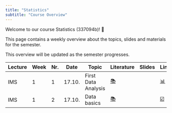 ```yaml
---
title: "Statistics"
subtitle: "Course Overview"
---
```


Welcome to our course Statistics (337094b)! 👋  

This page contains a weekly overview about the topics, slides and materials for the semester.

:::{.callout-note}
This overview will be updated as the semester progresses.
:::

|	Lecture	|	Week	|	Nr.	|	Date	|	Topic	|	Literature	|		Slides		|	Links	|	Code	|	
|	---	|	---	|	---	|	---	|	---	|	---	|		---		|	---	|	---	|	
|	IMS	|	1	|	1	|	17.10.	|	First Data Analysis	|	[📚](https://openintro-ims.netlify.app/data-hello.html#case-study-stents-strokes)	|	<!--	[📑](https://docs.google.com/presentation/d/1YXoCWZv37c3u_cMBc3o2_IG_atDlGdLhCwin_Rciwck/export/pdf)	-->	|	[📊](https://docs.google.com/spreadsheets/d/1QO0UfC43YwJ0YIg5LWaYkVUX-qGh93wZZ6JLyHa3_bg/edit?usp=sharing)	|	[💻](https://colab.research.google.com/github/kirenz/lab-ims/blob/main/ae/1_netflix.ipynb)	|	
|	IMS	|	1	|	2	|	17.10.	|	Data basics	|	[📚](https://openintro-ims.netlify.app/explore-categorical.html#contingency-tables-and-bar-plots)	|	<!--	[📑](https://docs.google.com/presentation/d/1IlR_HTTNE865xiT3GlXD5_RNZDMMtlbNKRftLXPPmsw/export/pdf)	-->	|	[☑️](https://forms.gle/EJT7mcYgPi8drKgR9)	|		|	